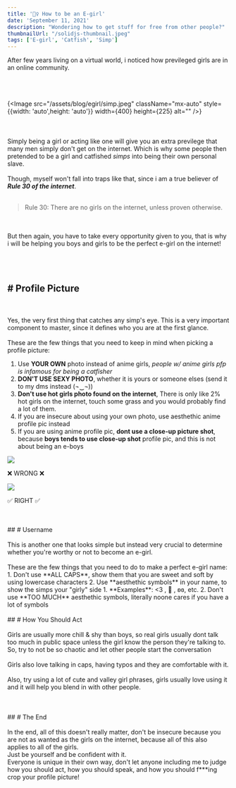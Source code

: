 ```yaml
---
title: '🧔‍♀️ How to be an E-girl'
date: 'September 11, 2021'
description: "Wondering how to get stuff for free from other people?"
thumbnailUrl: "/solidjs-thumbnail.jpeg"
tags: ['E-girl', 'Catfish', 'Simp']
---
```


After few years living on a virtual world, i noticed how previleged girls are in an online community.
<br></br>
<br></br>



{<Image src="/assets/blog/egirl/simp.jpeg" className="mx-auto" style={{width: 'auto',height: 'auto'}} width={400} height={225} alt="" />}
<br></br>
<br></br>
Simply being a girl or acting like one will give you an extra previlege that many men simply don't get on the internet.
Which is why some people then pretended to be a girl and catfished <i>simps</i> into being their own personal slave.
<br></br>
Though, myself won't fall into traps like that, since i am a true believer of <b><i>Rule 30 of the internet</i></b>.
<br></br>

<blockquote>Rule 30: There are no girls on the internet, unless proven otherwise.</blockquote>

<br></br>
But then again, you have to take every opportunity given to you, that is why i will be helping you boys and girls to
be the perfect e-girl on the internet!
<br></br>
<br></br>
## <span className="font-bold segment"># Profile Picture</span>
<br></br>
Yes, the very first thing that catches any simp's eye. This is a very important component to master, since it defines who you are at the first glance.
<br></br>
These are the few things that you need to keep in mind when picking a profile picture:
1. Use **YOUR OWN** photo instead of anime girls, _people w/ anime girls pfp is infamous for being a catfisher_
2. **DON'T USE SEXY PHOTO**, whether it is yours or someone elses <span className="italic whisper">(send it to my dms instead (¬‿¬))</span>
3. **Don't use hot girls photo found on the internet**, There is only like 2% hot girls on the internet, touch some grass and you would probably find a lot of them.
4. If you are insecure about using your own photo, use aesthethic anime profile pic instead
5. If you are using anime profile pic, **dont use a close-up picture shot**, because **boys tends to use close-up shot** profile pic, and this is not about being an e-boys
<div>
    <div style={{
          display: "flex",
          justifyContent: "center",
          columnGap: "2rem", 
          paddingTop: "1.75rem",
          paddingBottom: "1.75rem",
        }}>
        <div>
            <div className="rounded-full" style={{
                width: '140px',
                height: '140px',
                overflow: "hidden",
                marginBottom: "15px"
                }}>
                <img style={{
                    minWidth: "calc(100% + 60px)",
                    marginLeft: "-30px",
                    marginTop: "-20px"
                }} src="/assets/blog/egirl/pp.jpeg" />
            </div>
            <p className="text-base md:text-lg" style={{
                textAlignVertical: "center",
                textAlign: "center",
                fontWeight: "700",
            }}>❌ WRONG ❌</p> 
        </div>
        <div style={{
            width: '140px',
            height: '140px',
        }}>
            <img style={{
                marginBottom: "15px"
            }} className="rounded-full object-cover w-full" src="/assets/blog/egirl/pp.jpeg" />
            <p className="text-base md:text-lg" style={{
                textAlignVertical: "center",
                textAlign: "center",
                fontWeight: "700"
            }}>✅ RIGHT ✅</p>
        </div>    
    </div>
</div>
<br></br>
## <span className="font-bold segment"># Username</span>
<br></br>
This is another one that looks simple but instead very crucial to determine whether you're worthy or not to become an e-girl.
<br></br>
These are the few things that you need to do to make a perfect e-girl name:
1. Don't use **ALL CAPS**, show them that you are sweet and soft by using lowercase characters
2. Use **aesthethic symbols** in your name, to show the simps your "girly" side
    1. **Examples**: &lt;3 , 🌸 , ʚɞ, etc.
    2. Don't use **TOO MUCH** aesthethic symbols, literally noone cares if you have a lot of symbols
<br></br>
## <span className="font-bold segment"># How You Should Act</span>
<br></br>
Girls are usually more chill & shy than boys, so real girls usually dont talk too much in public space unless the girl know the person they're talking to. So, try to not be so chaotic and let other people start the conversation
<br></br>
Girls also love talking in caps, having typos and they are comfortable with it.
<br></br>
Also, try using a lot of cute and valley girl phrases, girls usually love using it and it will help you blend in with other people.
<br></br>
<br></br>
## <span className="font-bold segment"># The End</span>
<br></br>
In the end, all of this doesn't really matter, don't be insecure because you are not as wanted as the girls on the internet, because all of this also applies to all of the girls.
<br/>
Just be yourself and be confident with it. 
<br/>
Everyone is unique in their own way, don't let anyone including me to judge how you should act, how you should speak, and how you should f***ing crop your profile picture!
<br/>
<br/>
<br/>
<br/>